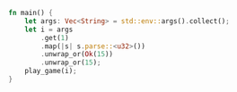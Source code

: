 ```rust
fn main() {
    let args: Vec<String> = std::env::args().collect();
    let i = args
        .get(1)
        .map(|s| s.parse::<u32>())
        .unwrap_or(Ok(15))
        .unwrap_or(15);
    play_game(i);
}
```
